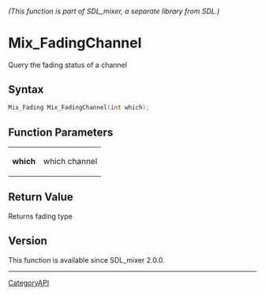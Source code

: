 ====== (This function is part of SDL_mixer, a separate library from SDL.) ======
= Mix_FadingChannel =

Query the fading status of a channel 

== Syntax ==

<syntaxhighlight lang='c'>
Mix_Fading Mix_FadingChannel(int which);
</syntaxhighlight>

== Function Parameters ==

{|
|'''which'''
|which channel
|}

== Return Value ==

Returns fading type

== Version ==

This function is available since SDL_mixer 2.0.0.

----
[[CategoryAPI]]


